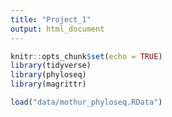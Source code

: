 ```yaml
---
title: "Project_1"
output: html_document
---
```


```r
knitr::opts_chunk$set(echo = TRUE)
library(tidyverse)
library(phyloseq)
library(magrittr)

load("data/mothur_phyloseq.RData")
```

